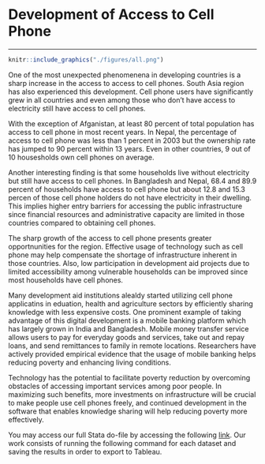 # Development of Access to Cell Phone {#note-cellphone}
***

```{r cellphone, fig.cap='Access to Cell Phone and Electricity', out.width='80%', fig.asp=.75, fig.align='center', echo=FALSE, warning=FALSE}
knitr::include_graphics("./figures/all.png")
```

One of the most unexpected phenomenena in developing countries is a sharp increase in the access to access to cell phones. South Asia region has also experienced this development. Cell phone users have significantly grew in all countries and even among those who don't have access to electricity still have access to cell phones.

With the exception of Afganistan, at least 80 percent of total population has access to cell phone in most recent years. In Nepal, the percentage of access to cell phone was less than 1 percent in 2003 but the ownership rate has jumped to 90 percent within 13 years. Even in other countries, 9 out of 10 housesholds own cell phones on average. 

Another interesting finding is that some households live without electricity but still have access to cell phones. In Bangladesh and Nepal, 68.4 and 89.9 percent of households have access to cell phone but about 12.8 and 15.3 percen of those cell phone holders do not have electricity in their dwelling. This implies higher entry barriers for accessing the public infrastructure since financial resources and administrative capacity are limited in those countries compared to obtaining cell phones.

The sharp growth of the access to cell phone presents greater opportnunities for the region. Effective usage of technology such as cell phone may help compensate the shortage of infrastructure inherent in those countries. Also, low participation in development aid projects due to limited accessibility among vulnerable households can be improved since most households have cell phones. 

Many development aid institutions alealdy started utilizing cell phone applicatins in eduation, health and agriculture sectors by efficiently sharing knowledge with less expensive costs. One prominent example of taking advantage of this digital development is a mobile banking platform which has largely grown in India and Bangladesh. Mobile money transfer service allows users to pay for everyday goods and services, take out and repay loans, and send remittances to family in remote locations. Researchers have actively provided empirical evidence that the usage of mobile banking helps reducing poverty and enhancing living conditions. 

Technology has the potential to facilitate poverty reduction by overcoming obstacles of accessing important services among poor people. In maximizing such benefits, more investments on infrastructure will be crucial to make people use cell phones freely, and continued development in the software that enables knowledge sharing will help reducing poverty more effectively. 

You may access our full Stata do-file by accessing the following [link](https://github.com/randrescastaneda/SARMD_guidelines/blob/master/shareable_dofiles/cellphone.do). Our work consists of running the following command for each dataset and saving the results in order to export to Tableau. 


